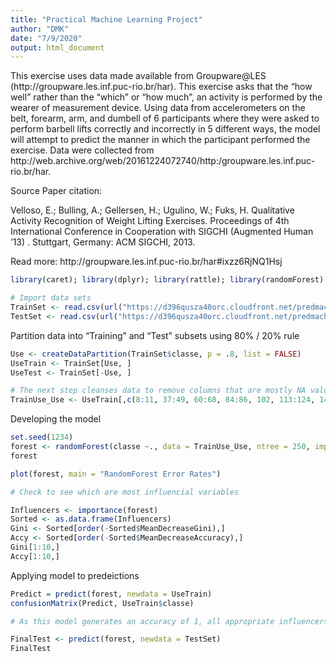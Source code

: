 ```yaml
---
title: "Practical Machine Learning Project"
author: "DMK"
date: "7/9/2020"
output: html_document
---
```

This exercise uses data made available from Groupware@LES (http://groupware.les.inf.puc-rio.br/har).  This exercise asks that the "how well" rather than the "which" or "how much", an activity is performed by the wearer of measurement device. Using data from accelerometers on the belt, forearm, arm, and dumbell of 6 participants where they were asked to perform barbell lifts correctly and incorrectly in 5 different ways, the model will attempt to predict the manner in which the participant performed the exercise.  Data were collected from http://web.archive.org/web/20161224072740/http:/groupware.les.inf.puc-rio.br/har.  

Source Paper citation: 

Velloso, E.; Bulling, A.; Gellersen, H.; Ugulino, W.; Fuks, H. Qualitative Activity Recognition of Weight Lifting Exercises. Proceedings of 4th International Conference in Cooperation with SIGCHI (Augmented Human '13) . Stuttgart, Germany: ACM SIGCHI, 2013.

Read more: http://groupware.les.inf.puc-rio.br/har#ixzz6RjNQ1Hsj

```r
library(caret); library(dplyr); library(rattle); library(randomForest)

# Import data sets
TrainSet <- read.csv(url("https://d396qusza40orc.cloudfront.net/predmachlearn/pml-training.csv"))
TestSet <- read.csv(url("https://d396qusza40orc.cloudfront.net/predmachlearn/pml-testing.csv"))
```


Partition data into "Training" and "Test" subsets using 80% / 20% rule
```r
Use <- createDataPartition(TrainSet$classe, p = .8, list = FALSE)
UseTrain <- TrainSet[Use, ]
UseTest <- TrainSet[-Use, ]

# The next step cleanses data to remove columns that are mostly NA values
TrainUse_Use <- UseTrain[,c(8:11, 37:49, 60:68, 84:86, 102, 113:124, 140, 151:160)]
```

Developing the model
```r
set.seed(1234)
forest <- randomForest(classe ~., data = TrainUse_Use, ntree = 250, importance = TRUE)
forest

plot(forest, main = "RandomForest Error Rates")

# Check to see which are most influencial variables

Influencers <- importance(forest)
Sorted <- as.data.frame(Influencers)
Gini <- Sorted[order(-Sorted$MeanDecreaseGini),]
Accy <- Sorted[order(-Sorted$MeanDecreaseAccuracy),]
Gini[1:10,]
Accy[1:10,]
```

Applying model to predeictions
```r
Predict = predict(forest, newdata = UseTrain)
confusionMatrix(Predict, UseTrain$classe)

# As this model generates an accuracy of 1, all appropriate influencers must have been selected in developing the model. Applying this model we get following results.

FinalTest <- predict(forest, newdata = TestSet)
FinalTest
``` 